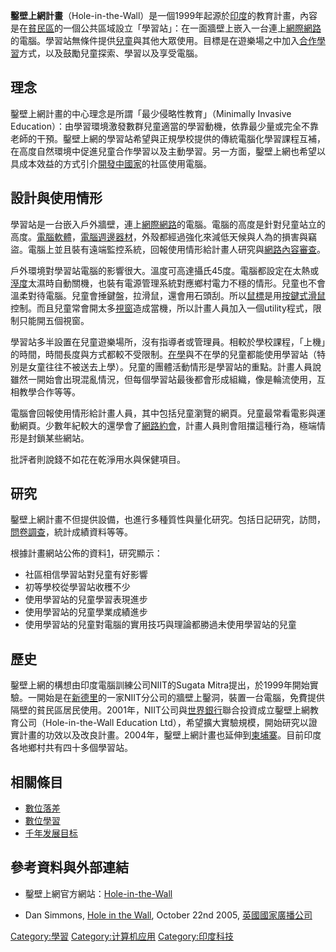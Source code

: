 '''鑿壁上網計畫'''（Hole-in-the-Wall）是一個1999年起源於[[印度|印度]]的教育計畫，內容是在[[貧民區|貧民區]]的一個公共區域設立「學習站」：在一面牆壁上嵌入一台連上[[網際網路|網際網路]]的電腦。學習站無條件提供[[兒童|兒童]]與其他大眾使用。目標是在遊樂場之中加入[[合作學習|合作學習]]方式，以及鼓勵兒童探索、學習以及享受電腦。

==理念==
鑿壁上網計畫的中心理念是所謂「最少侵略性教育」（Minimally Invasive Education）：由學習環境激發數群兒童適當的學習動機，依靠最少量或完全不靠老師的干預。鑿壁上網的學習站希望與正規學校提供的傳統電腦化學習課程互補，在高度自然環境中促進兒童合作學習以及主動學習。另一方面，鑿壁上網也希望以具成本效益的方式引介[[開發中國家|開發中國家]]的社區使用電腦。

==設計與使用情形==
學習站是一台嵌入戶外牆壁，連上[[網際網路|網際網路]]的電腦。電腦的高度是針對兒童站立的高度。[[電腦軟體|電腦軟體]]，[[電腦週邊器材|電腦週邊器材]]，外殼都經過強化來減低天候與人為的損害與竊盜。電腦上並且裝有遠端監控系統，回報使用情形給計畫人研究與[[網路內容審查|網路內容審查]]。

戶外環境對學習站電腦的影響很大。溫度可高達攝氏45度。電腦都設定在太熱或[[溼度|溼度]]太濕時自動關機，也裝有電源管理系統對應鄉村電力不穩的情形。兒童也不會溫柔對待電腦。兒童會捶鍵盤，拉滑鼠，還會用石頭刮。所以[[鼠標|鼠標]]是用[[按鍵式滑鼠|按鍵式滑鼠]]控制。而且兒童常會開太多[[視窗|視窗]]造成當機，所以計畫人員加入一個utility程式，限制只能開五個視窗{{ref|BBC}}。

學習站多半設置在兒童遊樂場所，沒有指導者或管理員。相較於學校課程，「上機」的時間，時間長度與方式都較不受限制。[[在學|在學]]與不在學的兒童都能使用學習站（特別是女童往往不被送去上學）。兒童的團體活動情形是學習站的重點。計畫人員說雖然一開始會出現混亂情況，但每個學習站最後都會形成組織，像是輪流使用，互相教學合作等等。

電腦會回報使用情形給計畫人員，其中包括兒童瀏覽的網頁。兒童最常看電影與運動網頁。少數年紀較大的還學會了[[網路約會|網路約會]]，計畫人員則會阻擋這種行為，極端情形是封鎖某些網站。
	
批評者則說錢不如花在乾淨用水與保健項目。{{ref|BBC}}

==研究==
鑿壁上網計畫不但提供設備，也進行多種質性與量化研究。包括日記研究，訪問，[[問卷調查|問卷調查]]，統計成績資料等等。

根據計畫網站公佈的資料[https://web.archive.org/web/20090711114940/http://www.hole-in-the-wall.com/findings.html]，研究顯示：
* 社區相信學習站對兒童有好影響
* 初等學校從學習站收穫不少
* 使用學習站的兒童學習表現進步
* 使用學習站的兒童學業成績進步
* 使用學習站的兒童對電腦的實用技巧與理論都勝過未使用學習站的兒童
==歷史==
鑿壁上網的構想由印度電腦訓練公司NIIT的Sugata Mitra提出，於1999年開始實驗。一開始是在[[新德里|新德里]]的一家NIIT分公司的牆壁上鑿洞，裝置一台電腦，免費提供隔壁的貧民區居民使用。2001年，NIIT公司與[[世界銀行|世界銀行]]聯合投資成立鑿壁上網教育公司（Hole-in-the-Wall Education Ltd），希望擴大實驗規模，開始研究以證實計畫的功效以及改良計畫。2004年，鑿壁上網計畫也延伸到[[柬埔寨|柬埔寨]]。目前印度各地鄉村共有四十多個學習站{{ref|BBC}}。

==相關條目==
* [[數位落差|數位落差]]
* [[數位學習|數位學習]]
* [[千年发展目标|千年发展目标]]

==參考資料與外部連結==
* 鑿壁上網官方網站：[http://www.hole-in-the-wall.com/index.html Hole-in-the-Wall]
* {{note|BBC}}Dan Simmons, [https://web.archive.org/web/20060318140932/http://www.bbcworld.com/content/clickonline_archive_42_2005.asp?pageid=666&co_pageid=3 Hole in the Wall], October 22nd 2005, [[英國國家廣播公司|英國國家廣播公司]]

[[Category:學習|Category:學習]]
[[Category:计算机应用|Category:计算机应用]]
[[Category:印度科技|Category:印度科技]]